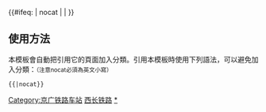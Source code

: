 {{鐵道路線| lua=1
| 模板名稱 = 西长铁路
| 名稱 = [[西长铁路]]
| 代表色 = 
| Logo = [[File:China_Railways.svg|17px]]
| 背景顏色 = #FFFFFF
| 車站列表 = 北京西 ~ 后吕村 ~ %长阳村线路所% ~ %<以下为[[京广铁路|京广线]]>% ~ 良乡
}}
<includeonly>{{#ifeq: {{{1}}} | nocat | <!--空--> | [[Category:京广铁路车站]] }}</includeonly><noinclude>

==使用方法==
本模板會自動把引用它的頁面加入分類。引用本模板時使用下列語法，可以避免加入分類：<small>（注意nocat必須為英文小寫）</small>
 <nowiki>{{</nowiki>{{PAGENAME}}<nowiki>|nocat}}</nowiki>
[[Category:中國鐵路路線模板|西长铁路]]
[[Category:西长铁路车站|*]]
</noinclude>